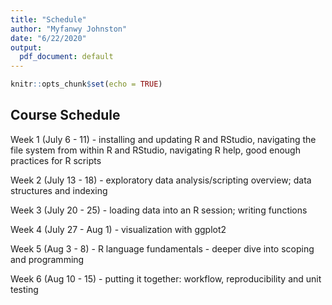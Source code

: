 ```yaml
---
title: "Schedule"
author: "Myfanwy Johnston"
date: "6/22/2020"
output:
  pdf_document: default
---
```


```r
knitr::opts_chunk$set(echo = TRUE)
```

## Course Schedule

Week 1 (July 6 - 11)
 - installing and updating R and RStudio, navigating the file system from within R and RStudio, navigating R help, good enough practices for R scripts

Week 2 (July 13 - 18)
 - exploratory data analysis/scripting overview; data structures and indexing

Week 3 (July 20 - 25)
 - loading data into an R session;  writing functions

Week 4 (July 27 - Aug 1)
 - visualization with ggplot2

Week 5 (Aug 3 - 8)
 - R language fundamentals - deeper dive into scoping and programming

Week 6 (Aug 10 - 15)
 - putting it together: workflow, reproducibility and unit testing


